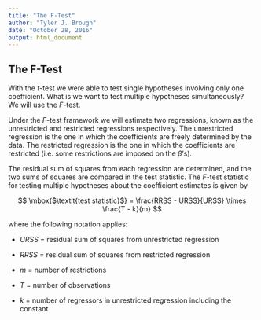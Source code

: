 ```yaml
---
title: "The F-Test"
author: "Tyler J. Brough"
date: "October 28, 2016"
output: html_document
---
```


## The F-Test 

With the $t$-test we were able to test single hypotheses involving only one coefficient. What is we want to test multiple hypotheses simultaneously? We will use the $F$-test. 

Under the $F$-test framework we will estimate two regressions, known as the unrestricted and restricted regressions respectively. The unrestricted regression is the one in which the coefficients are freely determined by the data. The restricted regression is the one in which the coefficients are restricted (i.e. some restrictions are imposed on the $\beta$'s). 

The residual sum of squares from each regression are determined, and the two sums of squares are compared in the test statistic. The $F$-test statistic for testing multiple hypotheses about the coefficient estimates is given by

$$
\mbox{$\textit{test statistic}$} = \frac{RRSS - URSS}{URSS} \times \frac{T - k}{m}
$$

where the following notation applies:

- $URSS$ = residual sum of squares from unrestricted regression

- $RRSS$ = residual sum of squares from restricted regression

- $m$ = number of restrictions

- $T$ = number of observations

- $k$ = number of regressors in unrestricted regression including the constant


